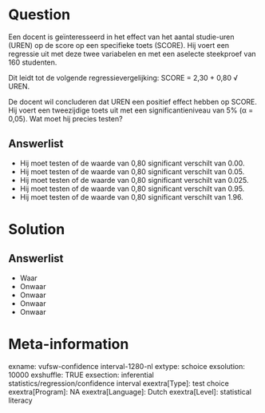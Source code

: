 Question
========
Een docent is geïnteresseerd in het effect van het aantal studie-uren (UREN) op de score op een specifieke toets (SCORE). Hij voert een regressie uit met deze twee variabelen en met een aselecte steekproef van 160 studenten.  
  
Dit leidt tot de volgende regressievergelijking: SCORE = 2,30 + 0,80 √ UREN.  
  
De docent wil concluderen dat UREN een positief effect hebben op SCORE. Hij voert een tweezijdige toets uit met een significantieniveau van 5% (α = 0,05). Wat moet hij precies testen?

Answerlist
----------
* Hij moet testen of de waarde van 0,80 significant verschilt van 0.00.
* Hij moet testen of de waarde van 0,80 significant verschilt van 0.05.
* Hij moet testen of de waarde van 0,80 significant verschilt van 0.025.
* Hij moet testen of de waarde van 0,80 significant verschilt van 0.95.
* Hij moet testen of de waarde van 0,80 significant verschilt van 1.96.

Solution
========

Answerlist
----------
* Waar
* Onwaar
* Onwaar
* Onwaar
* Onwaar

Meta-information
================
exname: vufsw-confidence interval-1280-nl
extype: schoice
exsolution: 10000
exshuffle: TRUE
exsection: inferential statistics/regression/confidence interval
exextra[Type]: test choice
exextra[Program]: NA
exextra[Language]: Dutch
exextra[Level]: statistical literacy

